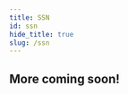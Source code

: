 ```yaml
---
title: SSN
id: ssn
hide_title: true
slug: /ssn
---
```



<DocPageHeader
  title="ssn"
  subtitle="Neosync is an open-source, developer-first product that allows you to create anonymized, secure test data that you can sync across all of your environments for high quality local, stage and CI testing."
/>

## More coming soon!

